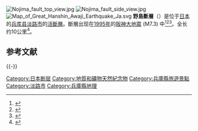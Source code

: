 {{Expand Japanese}}[[File:Nojima_fault_top_view.jpg|thumb]]
[[File:Nojima_fault_side_view.jpg|thumb]]
[[File:Map_of_Great_Hanshin_Awaji_Earthquake_Ja.svg|thumb]]
{{Coord|34|32|58|N|134|56|15|E|display=title|region:JP-28_type:landmark}}
'''野島斷層'''（{{jpn|j=野島断層|kn=のじまだんそう}}）是位于[[日本|日本]]的[[兵库县|兵库县]][[淡路市|淡路市]]的[[活斷層|活斷層]]。斷層出现在[[1995年|1995年]]的[[阪神大地震|阪神大地震]] (M7.3) 中<ref>{{Cite web|url=https://bunka.nii.ac.jp/heritages/detail/192452|title=野島断層 のじまだんそう|date=|publisher=文化遺産オンライン|author=文化庁|language=JA|access-date=2020-12-27|archive-date=2021-01-09|archive-url=https://web.archive.org/web/20210109095519/https://bunka.nii.ac.jp/heritages/detail/192452|dead-url=no}}</ref><ref>{{Cite web|url=https://kunishitei.bunka.go.jp/heritage/detail/401/3198|title=野島断層|publisher=国指定文化財等データベース|author=文化庁|language=JA}}</ref><ref>{{Cite web|url=http://www.anago.co.jp/president/great_hanshin/NojimaFault/Nojima_Fault.htm|title=野島断層|accessdate=2020-12-27|language=JA|archive-date=2018-12-03|archive-url=https://web.archive.org/web/20181203104350/http://www.anago.co.jp/president/great_hanshin/NojimaFault/Nojima_Fault.htm|dead-url=no}}</ref>。全长约10公里<ref>{{Cite web|url=https://kotobank.jp/word/野島断層-679407|title=野島断層|publisher=デジタル大辞泉|author=コトバンク|language=JA|access-date=2022-03-29|archive-date=2017-07-05|archive-url=https://web.archive.org/web/20170705004640/https://kotobank.jp/word/%E9%87%8E%E5%B3%B6%E6%96%AD%E5%B1%A4-679407|dead-url=no}}</ref>。
==参考文献==
{{Reflist}}
{{-}}
{{Geology-stub}}
[[Category:日本断层|Category:日本断层]]
[[Category:地質和礦物天然紀念物|Category:地質和礦物天然紀念物]]
[[Category:兵庫縣旅遊景點|Category:兵庫縣旅遊景點]]
[[Category:淡路市|Category:淡路市]]
[[Category:兵庫縣地理|Category:兵庫縣地理]]
